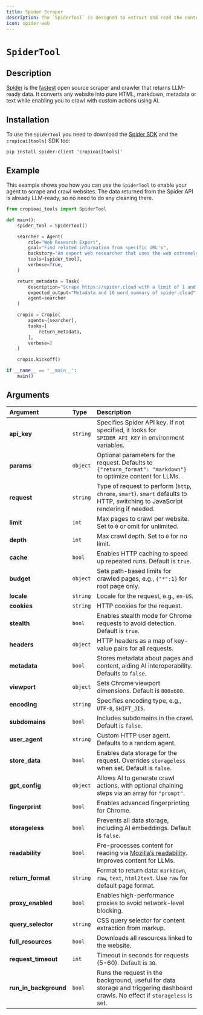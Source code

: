 ```yaml
---
title: Spider Scraper
description: The `SpiderTool` is designed to extract and read the content of a specified website using Spider.
icon: spider-web
---
```


# `SpiderTool`

## Description

[Spider](https://spider.cloud/?ref=cropioai) is the [fastest](https://github.com/spider-rs/spider/blob/main/benches/BENCHMARKS.md#benchmark-results) 
open source scraper and crawler that returns LLM-ready data. 
It converts any website into pure HTML, markdown, metadata or text while enabling you to crawl with custom actions using AI.

## Installation

To use the `SpiderTool` you need to download the [Spider SDK](https://pypi.org/project/spider-client/) 
and the `cropioai[tools]` SDK too:

```shell
pip install spider-client 'cropioai[tools]'
```

## Example

This example shows you how you can use the `SpiderTool` to enable your agent to scrape and crawl websites. 
The data returned from the Spider API is already LLM-ready, so no need to do any cleaning there.

```python Code
from cropioai_tools import SpiderTool

def main():
    spider_tool = SpiderTool()

    searcher = Agent(
        role="Web Research Expert",
        goal="Find related information from specific URL's",
        backstory="An expert web researcher that uses the web extremely well",
        tools=[spider_tool],
        verbose=True,
    )

    return_metadata = Task(
        description="Scrape https://spider.cloud with a limit of 1 and enable metadata",
        expected_output="Metadata and 10 word summary of spider.cloud",
        agent=searcher
    )

    cropio = Cropio(
        agents=[searcher],
        tasks=[
            return_metadata,
        ],
        verbose=2
    )

    cropio.kickoff()

if __name__ == "__main__":
    main()
```

## Arguments
| Argument          | Type     | Description                                                                                                                                           |
|:------------------|:---------|:-----------------------------------------------------------------------------------------------------------------------------------------------------|
| **api_key**         | `string`   | Specifies Spider API key. If not specified, it looks for `SPIDER_API_KEY` in environment variables.                                                   |
| **params**          | `object`   | Optional parameters for the request. Defaults to `{"return_format": "markdown"}` to optimize content for LLMs.                                        |
| **request**         | `string`   | Type of request to perform (`http`, `chrome`, `smart`). `smart` defaults to HTTP, switching to JavaScript rendering if needed.                        |
| **limit**           | `int`      | Max pages to crawl per website. Set to `0` or omit for unlimited.                                                                                     |
| **depth**           | `int`      | Max crawl depth. Set to `0` for no limit.                                                                                                             |
| **cache**           | `bool`     | Enables HTTP caching to speed up repeated runs. Default is `true`.                                                                                    |
| **budget**          | `object`   | Sets path-based limits for crawled pages, e.g., `{"*":1}` for root page only.                                                                          |
| **locale**          | `string`   | Locale for the request, e.g., `en-US`.                                                                                                                |
| **cookies**         | `string`   | HTTP cookies for the request.                                                                                                                         |
| **stealth**         | `bool`     | Enables stealth mode for Chrome requests to avoid detection. Default is `true`.                                                                       |
| **headers**         | `object`   | HTTP headers as a map of key-value pairs for all requests.                                                                                            |
| **metadata**        | `bool`     | Stores metadata about pages and content, aiding AI interoperability. Defaults to `false`.                                                             |
| **viewport**        | `object`   | Sets Chrome viewport dimensions. Default is `800x600`.                                                                                                |
| **encoding**        | `string`   | Specifies encoding type, e.g., `UTF-8`, `SHIFT_JIS`.                                                                                                  |
| **subdomains**      | `bool`     | Includes subdomains in the crawl. Default is `false`.                                                                                                 |
| **user_agent**      | `string`   | Custom HTTP user agent. Defaults to a random agent.                                                                                                   |
| **store_data**      | `bool`     | Enables data storage for the request. Overrides `storageless` when set. Default is `false`.                                                           |
| **gpt_config**      | `object`   | Allows AI to generate crawl actions, with optional chaining steps via an array for `"prompt"`.                                                        |
| **fingerprint**     | `bool`     | Enables advanced fingerprinting for Chrome.                                                                                                           |
| **storageless**     | `bool`     | Prevents all data storage, including AI embeddings. Default is `false`.                                                                               |
| **readability**     | `bool`     | Pre-processes content for reading via [Mozilla’s readability](https://github.com/mozilla/readability). Improves content for LLMs.                      |
| **return_format**   | `string`   | Format to return data: `markdown`, `raw`, `text`, `html2text`. Use `raw` for default page format.                                                     |
| **proxy_enabled**   | `bool`     | Enables high-performance proxies to avoid network-level blocking.                                                                                     |
| **query_selector**  | `string`   | CSS query selector for content extraction from markup.                                                                                                |
| **full_resources**  | `bool`     | Downloads all resources linked to the website.                                                                                                        |
| **request_timeout** | `int`      | Timeout in seconds for requests (5-60). Default is `30`.                                                                                              |
| **run_in_background** | `bool`   | Runs the request in the background, useful for data storage and triggering dashboard crawls. No effect if `storageless` is set.                        |